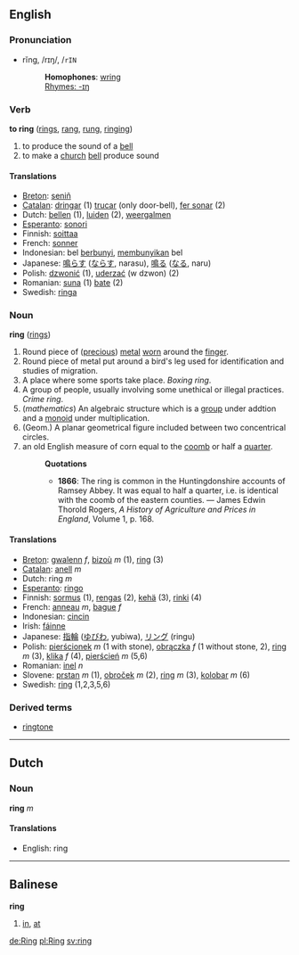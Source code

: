 ==English==
=== Pronunciation ===
*rĭng, /rɪŋ/, /<tt>rIN</tt>
*:'''Homophones''': [[wring]]
*:[[Rhymes:English:-ɪŋ|Rhymes: -ɪŋ]]

=== Verb ===

'''to ring''' ([[rings]], [[rang]], [[rung]], [[ringing]])

# to produce the sound of a [[bell]]
# to make a [[church]] [[bell]] produce sound

==== Translations ====
*[[Breton]]: [[seniñ]]
*[[Catalan]]: [[dringar]] (1) [[trucar]] (only door-bell), [[fer sonar]] (2)
*Dutch: [[bellen]] (1), [[luiden]] (2), [[weergalmen]]
*[[Esperanto]]: [[sonori]]
*Finnish: [[soittaa]]
*French: [[sonner]]
*Indonesian: bel [[bunyi|berbunyi]], [[bunyi|membunyikan]] bel
*Japanese: [[鳴らす]] ([[ならす]], narasu), [[鳴る]] ([[なる]], naru)
*Polish: [[dzwonić]] (1), [[uderzać]] (w dzwon) (2) 
*Romanian: [[suna]] (1) [[bate]] (2)
*Swedish: [[ringa]]

=== Noun ===
'''ring''' ([[rings]])

# Round piece of ([[precious]]) [[metal]] [[worn]] around the [[finger]].
# Round piece of metal put around a bird's leg used for identification and studies of migration.
# A place where some sports take place. ''Boxing ring''.
# A group of people, usually involving some unethical or illegal practices. ''Crime ring''.
# (''mathematics'') An algebraic structure which is a [[group]] under addtion and a [[monoid]] under multiplication.
# (Geom.) A planar geometrical figure included between two concentrical circles.
# an old English measure of corn equal to the [[coomb]] or half a [[quarter]].
#:'''Quotations'''
#:*'''1866''': The ring is common in the Huntingdonshire accounts of Ramsey Abbey.  It was equal to half a quarter, i.e. is identical with the coomb of the eastern counties. &mdash; James Edwin Thorold Rogers, ''A History of Agriculture and Prices in England'', Volume 1, p. 168.

==== Translations ====
*[[Breton]]: [[gwalenn]] ''f'', [[bizoù]] ''m'' (1), [[ring]] (3)
*[[Catalan]]: [[anell]] ''m''
*Dutch: ring ''m''
*[[Esperanto]]: [[ringo]]
*Finnish: [[sormus]] (1), [[rengas]] (2), [[kehä]] (3), [[rinki]] (4)
*French: [[anneau]] ''m'', [[bague]] ''f''
*Indonesian: [[cincin]]
*Irish: [[fáinne]]
*Japanese: [[指輪]] ([[ゆびわ]], yubiwa), [[リング]] (ringu)
*Polish: [[pierścionek]] ''m'' (1 with stone), [[obrączka]] ''f'' (1 without stone, 2), [[ring]] ''m'' (3), [[klika]] ''f'' (4), [[pierścień]] ''m'' (5,6)
*Romanian: [[inel]] ''n''
*Slovene: [[prstan]] ''m'' (1), [[obroček]] ''m'' (2), [[ring]] ''m'' (3), [[kolobar]] ''m'' (6)
*Swedish: [[ring]] (1,2,3,5,6)

===Derived terms===
*[[ringtone]]

----

==Dutch ==
=== Noun ===
'''ring''' ''m''

==== Translations ====
*English: ring

----

==Balinese==
'''ring'''

# [[in]], [[at]]

[[de:Ring]]
[[pl:Ring]]
[[sv:ring]]
